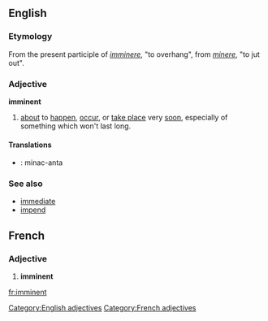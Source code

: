 ==English==
===Etymology===
From the present participle of {{L.}} ''[[imminere]]'', "to overhang", from ''[[minere]]'', "to jut out".
===Adjective===
[[Category:English adjectives]]
'''imminent'''
#[[about]] to [[happen]], [[occur]], or [[take place]] very [[soon]], especially of something which won't last long.
====Translations====
* {{io}} : minac-anta

===See also===
*[[immediate]]
*[[impend]]

==French==
===Adjective===
[[Category:French adjectives]]
# '''imminent'''

[[fr:imminent]]